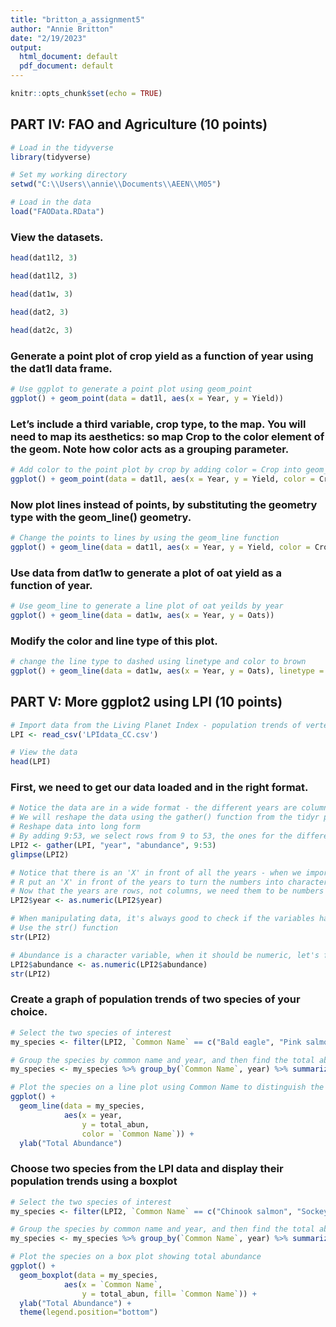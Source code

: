 ---
title: "britton_a_assignment5"
author: "Annie Britton"
date: "2/19/2023"
output:
  html_document: default
  pdf_document: default
---

```{r setup, include=FALSE}
knitr::opts_chunk$set(echo = TRUE)
```

## PART IV: FAO and Agriculture (10 points)
```{r message=FALSE, warning=FALSE}
# Load in the tidyverse
library(tidyverse)

# Set my working directory
setwd("C:\\Users\\annie\\Documents\\AEEN\\M05")

# Load in the data
load("FAOData.RData")
```

### View the datasets.
```{r}
head(dat1l2, 3)
```
```{r}
head(dat1l2, 3)
```
```{r}
head(dat1w, 3)
```
```{r}
head(dat2, 3)
```
```{r}
head(dat2c, 3)
```

### Generate a point plot of crop yield as a function of year using the dat1l data frame.
```{r}
# Use ggplot to generate a point plot using geom_point
ggplot() + geom_point(data = dat1l, aes(x = Year, y = Yield))
```

### Let’s include a third variable, crop type, to the map. You will need to map its aesthetics: so map Crop to the color element of the geom. Note how color acts as a grouping parameter.
```{r}
# Add color to the point plot by crop by adding color = Crop into geom_point
ggplot() + geom_point(data = dat1l, aes(x = Year, y = Yield, color = Crop))
```

### Now plot lines instead of points, by substituting the geometry type with the geom_line() geometry.
```{r}
# Change the points to lines by using the geom_line function
ggplot() + geom_line(data = dat1l, aes(x = Year, y = Yield, color = Crop))
```

### Use data from dat1w to generate a plot of oat yield as a function of year.
```{r}
# Use geom_line to generate a line plot of oat yeilds by year
ggplot() + geom_line(data = dat1w, aes(x = Year, y = Oats))
```

### Modify the color and line type of this plot.
```{r}
# change the line type to dashed using linetype and color to brown
ggplot() + geom_line(data = dat1w, aes(x = Year, y = Oats), linetype = "dashed", color='brown')
```

## PART V: More ggplot2 using LPI  (10 points)
```{r message=FALSE, warning=FALSE}
# Import data from the Living Planet Index - population trends of vertebrate species from 1970 to 2014
LPI <- read_csv('LPIdata_CC.csv')

# View the data
head(LPI)
```
### First, we need to get our data loaded and in the right format. 
```{r}
# Notice the data are in a wide format - the different years are column names, when really they should be rows
# We will reshape the data using the gather() function from the tidyr package
# Reshape data into long form 
# By adding 9:53, we select rows from 9 to 53, the ones for the different years of monitoring
LPI2 <- gather(LPI, "year", "abundance", 9:53)
glimpse(LPI2)
```
```{r}
# Notice that there is an 'X' in front of all the years - when we imported the data, all column names become characters
# R put an 'X' in front of the years to turn the numbers into characters
# Now that the years are rows, not columns, we need them to be numbers
LPI2$year <- as.numeric(LPI2$year)
```
```{r}
# When manipulating data, it's always good to check if the variables have stayed how we want them
# Use the str() function
str(LPI2)
```
```{r warning=FALSE}
# Abundance is a character variable, when it should be numeric, let's fix that
LPI2$abundance <- as.numeric(LPI2$abundance)
str(LPI2)
```

### Create a graph of population trends of two species of your choice.
```{r message=FALSE}
# Select the two species of interest
my_species <- filter(LPI2, `Common Name` == c("Bald eagle", "Pink salmon"))

# Group the species by common name and year, and then find the total abundance
my_species <- my_species %>% group_by(`Common Name`, year) %>% summarize(total_abun = sum(abundance, na.rm=TRUE))

# Plot the species on a line plot using Common Name to distinguish the colors
ggplot() + 
  geom_line(data = my_species, 
            aes(x = year, 
                y = total_abun, 
                color = `Common Name`)) +
  ylab("Total Abundance")

```

### Choose two species from the LPI data and display their population trends using a boxplot
```{r message=FALSE}
# Select the two species of interest
my_species <- filter(LPI2, `Common Name` == c("Chinook salmon", "Sockeye salmon / Red salmon"))

# Group the species by common name and year, and then find the total abundance
my_species <- my_species %>% group_by(`Common Name`, year) %>% summarize(total_abun = sum(abundance, na.rm=TRUE))

# Plot the species on a box plot showing total abundance
ggplot() + 
  geom_boxplot(data = my_species, 
            aes(x = `Common Name`, 
                y = total_abun, fill= `Common Name`)) +
  ylab("Total Abundance") + 
  theme(legend.position="bottom")
```
